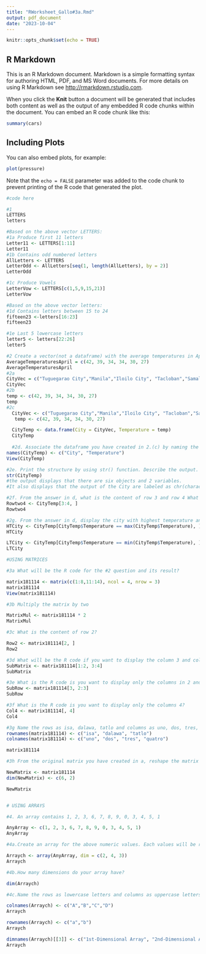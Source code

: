 ```yaml
---
title: "RWorksheet_Gallo#3a.Rmd"
output: pdf_document
date: "2023-10-04"
---
```


```r
knitr::opts_chunk$set(echo = TRUE)
```

## R Markdown

This is an R Markdown document. Markdown is a simple formatting syntax for authoring HTML, PDF, and MS Word documents. For more details on using R Markdown see <http://rmarkdown.rstudio.com>.

When you click the **Knit** button a document will be generated that includes both content as well as the output of any embedded R code chunks within the document. You can embed an R code chunk like this:

```r
summary(cars)
```

## Including Plots

You can also embed plots, for example:

```r
plot(pressure)
```

Note that the `echo = FALSE` parameter was added to the code chunk to prevent printing of the R code that generated the plot.

```r
#code here

#1 
LETTERS
letters

#Based on the above vector LETTERS:
#1a Produce first 11 letters
Letter11 <- LETTERS[1:11]
Letter11
#1b Contains odd numbered letters
AllLetters <- LETTERS
LetterOdd <- AllLetters[seq(1, length(AllLetters), by = 2)]
LetterOdd

#1c Produce Vowels
LetterVow <- LETTERS[c(1,5,9,15,21)]
LetterVow

#Based on the above vector letters:
#1d Contains letters between 15 to 24
fifteen23 <-letters[16:23]
fifteen23

#1e Last 5 lowercase letters
letter5 <- letters[22:26]
letter5

#2 Create a vector(not a dataframe) with the average temperatures in April for Tuguegarao City, Manila, Iloilo City, Tacloban, Samal Island, and Davao City. The average temperatures in Celcius are 42, 39, 34, 34, 30, and 27 degrees.
AverageTemperaturesApril = c(42, 39, 34, 34, 30, 27)
AverageTemperaturesApril
#2a 
CityVec = c("Tuguegarao City","Manila","Iloilo City", "Tacloban","Samal Island","Davao City")
CityVec
#2b
temp <- c(42, 39, 34, 34, 30, 27)
temp
#2c 
  CityVec <- c("Tuguegarao City","Manila","Iloilo City", "Tacloban","Samal Island","Davao City")
   temp <- c(42, 39, 34, 34, 30, 27)

  CityTemp <- data.frame(City = CityVec, Temperature = temp)
  CityTemp
   
  #2d. Associate the dataframe you have created in 2.(c) by naming the columns using the names() function. Change the column names by using names() function as City and Temperature. What is the R code and its result?
names(CityTemp) <- c("City", "Temperature")
View(CityTemp)

#2e. Print the structure by using str() function. Describe the output.
str(CityTemp)
#the output displays that there are six objects and 2 variables.
#It also displays that the output of the City are labeled as chr(characters) while the output of the Temperature are labeled as num(numbers)  

#2f. From the answer in d, what is the content of row 3 and row 4 What is its R code and its output?
Rowtwo4 <- CityTemp[3:4, ]
Rowtwo4

#2g. From the answer in d, display the city with highest temperature and the city with the lowest temperature. What is its R code and its output?
HTCity <- CityTemp[CityTemp$Temperature == max(CityTemp$Temperature), ]
HTCity

LTCity <- CityTemp[CityTemp$Temperature == min(CityTemp$Temperature), ]
LTCity

#USING MATRICES

#3a What will be the R code for the #2 question and its result?

matrix181114 <- matrix(c(1:8,11:14), ncol = 4, nrow = 3)
matrix181114
View(matrix181114)

#3b Multiply the matrix by two

MatrixMul <- matrix181114 * 2
MatrixMul

#3c What is the content of row 2?

Row2 <- matrix181114[2, ]
Row2

#3d What will be the R code if you want to display the column 3 and column 4 in row 1 and row 2? What is its output?
SubMatrix <- matrix181114[1:2, 3:4]
SubMatrix

#3e What is the R code is you want to display only the columns in 2 and 3, row 3? Whatis its output?
SubRow <- matrix181114[3, 2:3]
SubRow

#3f What is the R code is you want to display only the columns 4?
Col4 <- matrix181114[, 4]
Col4

#3g Name the rows as isa, dalawa, tatlo and columns as uno, dos, tres, quatro for the matrix that was created in b.
rownames(matrix181114) <- c("isa", "dalawa", "tatlo")
colnames(matrix181114) <- c("uno", "dos", "tres", "quatro")

matrix181114

#3h From the original matrix you have created in a, reshape the matrix by assigning anew dimension with dim(). New dimensions should have 2 columns and 6 rows. What willbe the R code and its output?

NewMatrix <- matrix181114
dim(NewMatrix) <- c(6, 2)

NewMatrix


# USING ARRAYS

#4. An array contains 1, 2, 3, 6, 7, 8, 9, 0, 3, 4, 5, 1

AnyArray <- c(1, 2, 3, 6, 7, 8, 9, 0, 3, 4, 5, 1)
AnyArray

#4a.Create an array for the above numeric values. Each values will be repeated twice. What will be the R code if you are to create a three-dimensional array with 4 columns and2 rows. What will be its output?

Arraych <- array(AnyArray, dim = c(2, 4, 3))
Arraych

#4b.How many dimensions do your array have?

dim(Arraych)

#4c.Name the rows as lowercase letters and columns as uppercase letters starting fromthe A. The array names should be “1st-Dimensional Array”, “2nd-Dimensional Array”, and“3rd-Dimensional Array”. 

colnames(Arraych) <- c("A","B","C","D")
Arraych

rownames(Arraych) <- c("a","b")
Arraych

dimnames(Arraych)[[3]] <- c("1st-Dimensional Array", "2nd-Dimensional Array", "3rd-Dimensional Array")
Arraych
  
```